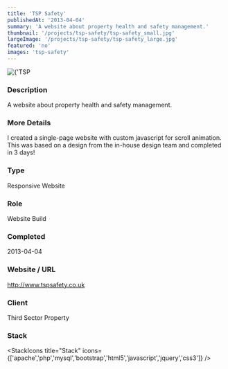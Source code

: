 ```yaml
---
title: 'TSP Safety'
publishedAt: '2013-04-04'
summary: 'A website about property health and safety management.'
thumbnail: '/projects/tsp-safety/tsp-safety_small.jpg'
largeImage: '/projects/tsp-safety/tsp-safety_large.jpg'
featured: 'no'
images: 'tsp-safety'
---
```


<div className="relative w-full h-[400px] sm:h-[600px] md:h-[760px] lg:h-[920px]">
  <Image
    alt={'TSP Safety'}
    src={'/projects/tsp-safety/tsp-safety.jpg'}
    sizes="(max-width: 640px) 100%, 100%"
    fill={true}
    priority
    style={{
      objectFit: 'contain'
    }}
  />
</div>

### Description

A website about property health and safety management.

### More Details

I created a single-page website with custom javascript for scroll animation. This was based on a design from the in-house design team and completed in 3 days!

### Type

Responsive Website

### Role

Website Build

### Completed
2013-04-04

### Website / URL
http://www.tspsafety.co.uk

### Client
Third Sector Property

### Stack

<StackIcons
  title="Stack"
  icons={['apache','php','mysql','bootstrap','html5','javascript','jquery','css3']}
  />
